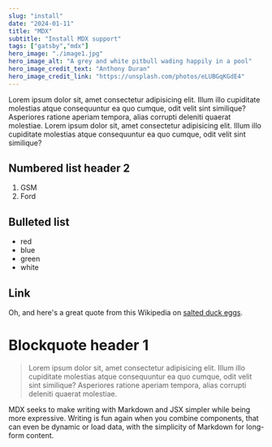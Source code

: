 ```yaml
---
slug: "install"
date: "2024-01-11"
title: "MDX"
subtitle: "Install MDX support"
tags: ["gatsby","mdx"]
hero_image: "./image1.jpg"
hero_image_alt: "A grey and white pitbull wading happily in a pool"
hero_image_credit_text: "Anthony Duran"
hero_image_credit_link: "https://unsplash.com/photos/eLUBGqKGdE4"
---
```


Lorem ipsum dolor sit, amet consectetur adipisicing elit. 
Illum illo cupiditate molestias atque consequuntur ea quo cumque, odit velit sint similique? 
Asperiores ratione aperiam tempora, alias corrupti deleniti quaerat molestiae. 
Lorem ipsum dolor sit, amet consectetur adipisicing elit. 
Illum illo cupiditate molestias atque consequuntur ea quo cumque, odit velit sint similique? 

## Numbered list header 2

1. GSM
2. Ford

## Bulleted list

- red
- blue
- green
- white

## Link

Oh, and here's a great quote from this Wikipedia on
[salted duck eggs](http://en.wikipedia.org/wiki/Salted_duck_egg).

# Blockquote header 1

> Lorem ipsum dolor sit, amet consectetur adipisicing elit. 
> Illum illo cupiditate molestias atque consequuntur ea quo cumque, odit velit sint similique? 
> Asperiores ratione aperiam tempora, alias corrupti deleniti quaerat molestiae.

MDX seeks to make writing with Markdown and JSX simpler while being more expressive. 
Writing is fun again when you combine components, that can even be dynamic or load data,
 with the simplicity of Markdown for long-form content.